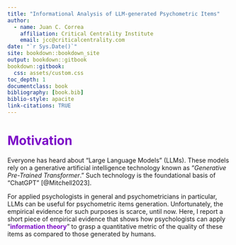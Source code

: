 ```yaml
---
title: "Informational Analysis of LLM-generated Psychometric Items"
author: 
  - name: Juan C. Correa
    affiliation: Critical Centrality Institute 
    email: jcc@criticalcentrality.com
date: "`r Sys.Date()`"
site: bookdown::bookdown_site
output: bookdown::gitbook
bookdown::gitbook:
  css: assets/custom.css
toc_depth: 1
documentclass: book
bibliography: [book.bib]
biblio-style: apacite
link-citations: TRUE
---
```

# <span style="color: #7c0cc7;">Motivation</span> {.unnumbered}

Everyone has heard about "Large Language Models" (LLMs). These models rely on a generative artificial intelligence technology known as "_Generative Pre-Trained Transformer_." Such technology is the foundational basis of "ChatGPT" [@Mitchell2023]. 

For applied psychologists in general and psychometricians in particular, LLMs can be useful for psychometric items generation. Unfortunately, the empirical evidence for such purposes is scarce, until now. Here, I report a short piece of empirical evidence that shows how psychologists can apply "<span style="color: #7c0cc7;">**information theory**</span>" to grasp a quantitative metric of the quality of these items as compared to those generated by humans.